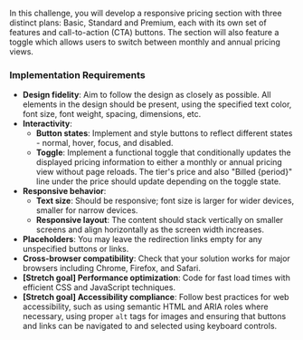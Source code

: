 In this challenge, you will develop a responsive pricing section with three distinct plans: Basic, Standard and Premium, each with its own set of features and call-to-action (CTA) buttons. The section will also feature a toggle which allows users to switch between monthly and annual pricing views.

### Implementation Requirements

- **Design fidelity**: Aim to follow the design as closely as possible. All elements in the design should be present, using the specified text color, font size, font weight, spacing, dimensions, etc.
- **Interactivity**:
  - **Button states**: Implement and style buttons to reflect different states - normal, hover, focus, and disabled.
  - **Toggle**: Implement a functional toggle that conditionally updates the displayed pricing information to either a monthly or annual pricing view without page reloads. The tier's price and also "Billed \{period\}" line under the price should update depending on the toggle state.
- **Responsive behavior**:
  - **Text size**: Should be responsive; font size is larger for wider devices, smaller for narrow devices.
  - **Responsive layout**: The content should stack vertically on smaller screens and align horizontally as the screen width increases.
- **Placeholders**: You may leave the redirection links empty for any unspecified buttons or links.
- **Cross-browser compatibility**: Check that your solution works for major browsers including Chrome, Firefox, and Safari.
- **[Stretch goal] Performance optimization**: Code for fast load times with efficient CSS and JavaScript techniques.
- **[Stretch goal] Accessibility compliance**: Follow best practices for web accessibility, such as using semantic HTML and ARIA roles where necessary, using proper `alt` tags for images and ensuring that buttons and links can be navigated to and selected using keyboard controls.
